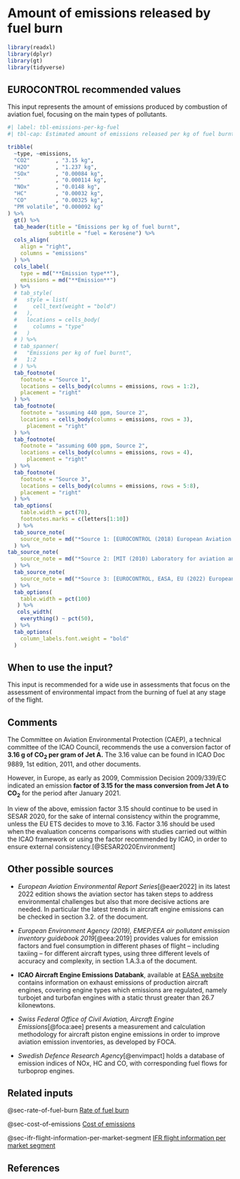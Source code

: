 # Amount of emissions released by fuel burn {#sec-amount-of-emissions-released-by-fuel-burn}


```r
library(readxl)
library(dplyr)
library(gt)
library(tidyverse)
```

## EUROCONTROL recommended values

This input represents the amount of emissions produced by combustion of aviation
fuel, focusing on the main types of pollutants.

```r
#| label: tbl-emissions-per-kg-fuel
#| tbl-cap: Estimated amount of emissions released per kg of fuel burnt

tribble(
  ~type, ~emissions,
  "CO2"        , "3.15 kg",
  "H2O"        , "1.237 kg",
  "SOx"        , "0.00084 kg",
  ""           , "0.000114 kg",
  "NOx"        , "0.0148 kg",
  "HC"         , "0.00032 kg",
  "CO"         , "0.00325 kg",
  "PM volatile", "0.000092 kg"
) %>% 
  gt() %>% 
  tab_header(title = "Emissions per kg of fuel burnt",
             subtitle = "fuel = Kerosene") %>%
  cols_align(
    align = "right",
    columns = "emissions"
  ) %>% 
  cols_label(
    type = md("**Emission type**"),
    emissions = md("**Emission**")
  ) %>%
  # tab_style(
  #   style = list(
  #     cell_text(weight = "bold")
  #   ),
  #   locations = cells_body(
  #     columns = "type"
  #   )
  # ) %>% 
  # tab_spanner(
  #   "Emissions per kg of fuel burnt",
  #   1:2
  # ) %>% 
  tab_footnote(
    footnote = "Source 1",
    locations = cells_body(columns = emissions, rows = 1:2),
    placement = "right"
  ) %>% 
  tab_footnote(
    footnote = "assuming 440 ppm, Source 2",
    locations = cells_body(columns = emissions, rows = 3),
      placement = "right"
  ) %>% 
  tab_footnote(
    footnote = "assuming 600 ppm, Source 2",
    locations = cells_body(columns = emissions, rows = 4),
      placement = "right"
  ) %>% 
  tab_footnote(
    footnote = "Source 3",
    locations = cells_body(columns = emissions, rows = 5:8),
    placement = "right"
  ) %>% 
  tab_options(
    table.width = pct(70),
    footnotes.marks = c(letters[1:10])
   ) %>% 
  tab_source_note(
    source_note = md("*Source 1: [EUROCONTROL (2018) European Aviation Fuel Burn and Emissions Inventory System for the European Environment Agency](https://www.eurocontrol.int/publication/european-aviation-fuel-burn-and-emissions-inventory-system-feis-european-environment)*")
  ) %>% 
tab_source_note(
    source_note = md("*Source 2: [MIT (2010) Laboratory for aviation and the environment – Guidance on the use of AEDT for gridded aircraft emissions in atmospheric models](https://citeseerx.ist.psu.edu/viewdoc/download?doi=10.1.1.719.2090&rep=rep1&type=pdf)*")
  ) %>% 
  tab_source_note(
    source_note = md("*Source 3: [EUROCONTROL, EASA, EU (2022) European Aviation Environmental Report, EU27+FTA aviation emissions for year 2021](https://www.eurocontrol.int/publication/european-aviation-environmental-report-2022)*")
  ) %>% 
  tab_options(
    table.width = pct(100)
   ) %>% 
   cols_width(
    everything() ~ pct(50),
  ) %>% 
  tab_options(
    column_labels.font.weight = "bold"
  )
```

## When to use the input? 

This input is recommended for a wide use in assessments that focus on the 
assessment of environmental impact from the burning of fuel at any stage of the 
flight.

## Comments

The Committee on Aviation Environmental Protection (CAEP), a technical committee 
of the ICAO Council, recommends the use a conversion factor of **3.16 g of CO~2~ per gram of Jet A.** 
The 3.16 value can be found in ICAO Doc 9889, 1st edition, 2011, 
and other documents. 

However, in Europe, as early as 2009, Commission Decision 2009/339/EC indicated 
an emission **factor of 3.15 for the mass conversion from Jet A to CO~2~** for the
period after January 2021.

In view of the above, emission factor 3.15 should continue to be used in SESAR 
2020, for the sake of internal consistency within the programme, unless the EU 
ETS decides to move to 3.16. 
Factor 3.16 should be used when the evaluation concerns comparisons with studies
carried out within the ICAO framework or using the factor recommended by ICAO, 
in order to ensure external consistency.[@SESAR2020Environment]

## Other possible sources

* *European Aviation Environmental Report Series*[@eaer2022] in its latest 2022 edition shows the aviation sector has taken steps to address 
    environmental challenges but also that more decisive actions are needed. In particular the latest trends in aircraft engine emissions can be checked in section 3.2. of the document.

* *European Environment Agency (2019), EMEP/EEA air pollutant emission inventory guidebook 2019*[@eea:2019] provides values for emission factors and fuel consumption in different phases of flight – including taxiing – for different aircraft types, using three different levels of accuracy and complexity, in section 1.A.3.a of the document.

* **ICAO Aircraft Engine Emissions Databank**, available at [EASA website](https://www.easa.europa.eu/en/domains/environment/icao-aircraft-engine-emissions-databank) contains information on exhaust emissions of production aircraft engines, covering engine types which emissions are regulated, namely turbojet and turbofan engines with a static thrust greater than 26.7 kilonewtons.

* *Swiss Federal Office of Civil Aviation, Aircraft Engine Emissions*[@foca:aee] presents a measurement and calculation methodology for aircraft piston engine emissions in order to improve aviation emission inventories, as developed by FOCA.

* *Swedish Defence Research Agency*[@envimpact] holds a database of emission indices of NOx, HC and CO, with corresponding fuel flows for turboprop engines.

## Related inputs

@sec-rate-of-fuel-burn [Rate of fuel burn](#sec-rate-of-fuel-burn)

@sec-cost-of-emissions [Cost of emissions](#sec-cost-of-emissions)

@sec-ifr-flight-information-per-market-segment [IFR flight information per market segment](#sec-ifr-flight-information-per-market-segment)

## References

